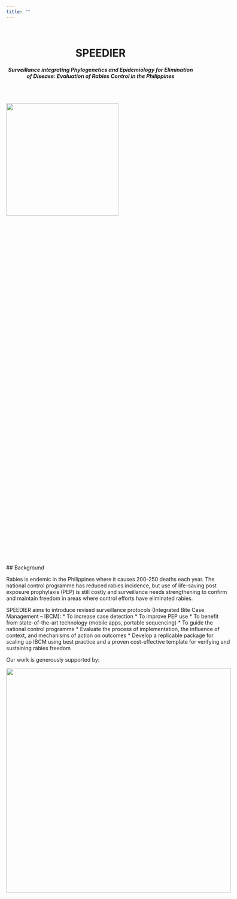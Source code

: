 ```yaml
---
title: ""
---
```


<br>

<center>
# SPEEDIER  
#### _Surveillance integrating Phylogenetics and Epidemiology for Elimination of Disease: Evaluation of Rabies Control in the Philippines_
</center>

<br>

<div style="display: inline-block; ">

<img src="img/phil_study_map.png" style="width:300px; float: left; padding: 0 20px 20px 0; vertical-align: middle;"/>

<div style="width: 100%; height: 30vh; display: table-cell; vertical-align: middle; margin: auto 0;">

</div>

<br>
## Background

Rabies is endemic in the Philippines where it causes 200-250 deaths each year. The national control programme has reduced rabies incidence, but use of life-saving post exposure prophylaxis (PEP) is still costly and surveillance needs strengthening to confirm and maintain freedom in areas where control efforts have eliminated rabies.

SPEEDIER aims to introduce revised surveillance protocols (Integrated Bite Case Management – IBCM):
* To increase case detection 
* To improve PEP use 
* To benefit from state-of-the-art technology (mobile apps, portable sequencing) 
* To guide the national control programme 
* Evaluate the process of implementation, the influence of context, and mechanisms of action on outcomes
* Develop a replicable package for scaling up IBCM using best practice and a proven cost-effective template for verifying and sustaining rabies freedom

Our work is generously supported by:    

<img src="img/banner.png" style="width:600px;"/>  

</div>
